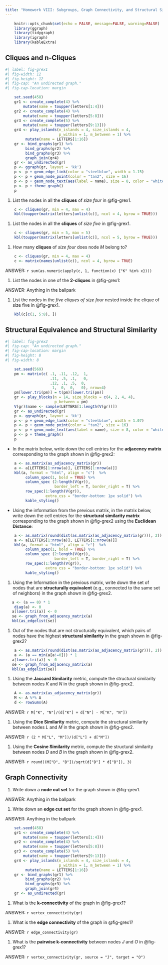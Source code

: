 ```yaml
---
title: "Homework VIII: Subgroups, Graph Connectivity, and Structural Similarity"
---
```


```r
    knitr::opts_chunk$set(echo = FALSE, message=FALSE, warning=FALSE)
    library(ggraph)
    library(tidygraph)
    library(igraph)
    library(kableExtra)
```

## Cliques and n-Cliques

```r
#| label: fig-grex1
#| fig-width: 12
#| fig-height: 12
#| fig-cap: "An undirected graph."
#| fig-cap-location: margin

    set.seed(458)
    gr1 <- create_complete(4) %>% 
        mutate(name = toupper(letters[1:4]))
    gr2 <- create_complete(4) %>% 
        mutate(name = toupper(letters[5:8]))
    gr3 <- create_complete(5) %>% 
        mutate(name = toupper(letters[9:13]))
    gr4 <- play_islands(n_islands = 4, size_islands = 4, 
                        p_within = 1, m_between = 1) %>% 
         mutate(name = LETTERS[1:16])
    gr <- bind_graphs(gr1) %>% 
         bind_graphs(gr2) %>% 
         bind_graphs(gr3) %>% 
         graph_join(gr4)
    gr <- as_undirected(gr)
    p <- ggraph(gr, layout = 'kk') 
    p <- p + geom_edge_link(color = "steelblue", width = 1.15) 
    p <- p + geom_node_point(color = "tan2", size = 16) 
    p <- p + geom_node_text(aes(label = name), size = 8, color = "white")
    p <- p + theme_graph() 
    p
```
1. List the nodes in all the **cliques** of *size four* in @fig-grex1.

```r
    c <- cliques(gr, min = 4, max = 4)
    kbl(toupper(matrix(letters[unlist(c)], ncol = 4, byrow = TRUE)))
```

1. List the nodes in all the **cliques** of *size five* in @fig-grex1.

```r
    c <- cliques(gr, min = 5, max = 5)
    kbl(toupper(matrix(letters[unlist(c)], ncol = 5, byrow = TRUE)))
```

  
1. How many **cliques** of *size four* does node *M* belong to?

```r
    c <- cliques(gr, min = 4, max = 4)
    c <- matrix(names(unlist(c)), ncol = 4, byrow = TRUE)
```

ANSWER: `r sum(as.numeric(apply(c, 1, function(x) {"K" %in% x})))`


1. List the nodes in one of the **2-cliques** in @fig-grex1:

ANSWER: Anything in the ballpark

1. List the nodes in the *five cliques of size four* nested inside the clique of size five in @fig-grex1.

```r
    kbl(c[c(1, 5:8), ])
```


## Structural Equivalence and Structural Similarity

```r
#| label: fig-grex2
#| fig-cap: "An undirected graph."
#| fig-cap-location: margin   
#| fig-height: 8
#| fig-width: 8

    set.seed(569)
    pm <- matrix(c( .1, .11, .12,  1, 
                    .11, .5, .1,   0,
                    .12, .1, .5,  0,
                     1,  0,  0,   0), nrow=4)
    pm[lower.tri(pm)] = t(pm)[lower.tri(pm)]
    gr <- play_blocks(n = 14, size_blocks = c(4, 2, 4, 4), 
                      p_between = pm)
    V(gr)$name <- sample(LETTERS[1:length(V(gr))])
    gr <- as_undirected(gr)
    p <- ggraph(gr, layout = 'kk') 
    p <- p + geom_edge_link(color = "steelblue", width = 1.07) 
    p <- p + geom_node_point(color = "tan2", size = 16) 
    p <- p + geom_node_text(aes(label = name), size = 8, color = "white")
    p <- p + theme_graph() 
    p
```

- In the matrix below, write down the cell entries for the **adjacency matrix** corresponding to the graph shown in @fig-grex2:

```r
    a <- as.matrix(as_adjacency_matrix(gr))
    a <- a[LETTERS[1:nrow(a)], LETTERS[1:nrow(a)]]
    kbl(a, format = "html", align = "c")  %>% 
         column_spec(1, bold = TRUE) %>% 
         column_spec (2:length(V(gr)), 
                      border_left = T, border_right = T) %>%
         row_spec(1:length(V(gr)), 
                  extra_css = "border-bottom: 1px solid") %>%
         kable_styling()
```

- Using the information from the previous matrix, in the matrix below, write down the cell entries for the **structural similarity matrix** corresponding to the graph shown in @fig-grex2 using the **Euclidean Distance**:

```r
    a <- as.matrix(round(dist(as.matrix(as_adjacency_matrix(gr))), 2))
    a <- a[LETTERS[1:nrow(a)], LETTERS[1:nrow(a)]]
    kbl(a, format = "html", align = "c")  %>% 
         column_spec(1, bold = TRUE) %>% 
         column_spec (2:length(V(gr)), 
                      border_left = T, border_right = T) %>%
         row_spec(1:length(V(gr)), 
                  extra_css = "border-bottom: 1px solid") %>%
         kable_styling()
```

1. Using the Information in the previous matrix, write down the set of nodes that are **structurally equivalent** (e.g., connected to the same set of neighbors) in the graph shown in @fig-grex2.

```r
   a <- (a == 0) * 1
    diag(a) <- 0
   a[lower.tri(a)] <- 0
   se <- graph_from_adjacency_matrix(a)
   kbl(as_edgelist(se))
```





1. Out of the nodes that are not structurally equivalent, which pairs of nodes have the highest **structural similarity** in the graph shown in @fig-grex2?

```r
    a <- as.matrix(round(dist(as.matrix(as_adjacency_matrix(gr))), 2))
    a <- (a == min(a[a!=0])) * 1
   a[lower.tri(a)] <- 0
   se <- graph_from_adjacency_matrix(a)
   kbl(as_edgelist(se))
```


1. Using the **Jaccard Similarity** metric, compute the structural similarity between nodes *K* and *N* in the graph shown in @fig-grex2.

```r
    A <- as.matrix(as_adjacency_matrix(gr))
    M <- A %*% A
    d <- rowSums(A)
```


ANSWER: `r M["K", "N"]/(d["K"] + d["N"] - M["K", "N"])`

1. Using the **Dice Similarity** metric, compute the structural similarity between nodes *L* and *M* in the graph shown in @fig-grex2.

ANSWER: `r (2 * M["L", "M"])/(d["L"] + d["M"])`


1. Using the **Cosine Similarity** metric, compute the structural similarity between nodes *D* and *B* in the graph shown in @fig-grex2.

ANSWER: `r round((M["D", "B"])/sqrt(d["D"] * d["B"]), 3)`


## Graph Connectivity

1. Write down a **node cut set** for the graph shown in @fig-grex1.

ANSWER: Anything in the ballpark

1. Write down an **edge cut set** for the graph shown in @fig-grex1.

ANSWER: Anything in the ballpark

```r
    set.seed(458)
    gr1 <- create_complete(4) %>% 
        mutate(name = toupper(letters[1:4]))
    gr2 <- create_complete(4) %>% 
        mutate(name = toupper(letters[5:8]))
    gr3 <- create_complete(5) %>% 
        mutate(name = toupper(letters[9:13]))
    gr4 <- play_islands(n_islands = 4, size_islands = 4, 
                        p_within = 1, m_between = 1) %>% 
         mutate(name = LETTERS[1:16])
    gr <- bind_graphs(gr1) %>% 
         bind_graphs(gr2) %>% 
         bind_graphs(gr3) %>% 
         graph_join(gr4)
    gr <- as_undirected(gr)
```


1. What is the **k-connectivity** of the graph in @fig-grex1?

ANSWER: `r vertex_connectivity(gr)`


1. What is the **edge connectivity** of the graph in @fig-grex1?

ANSWER: `r edge_connectivity(gr)`


1. What is the **pairwise k-connectivity** between nodes *J* and *O* in @fig-grex1?

ANSWER: `r vertex_connectivity(gr, source = "J", target = "O")`



